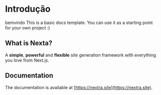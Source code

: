 # Introdução
 
bemvindo This is a basic docs template. You can use it as a starting point for your own project :)

## What is Nexta?

A **simple**, **powerful** and **flexible** site generation framework with everything you love from Next.js.

## Documentation

The documentation is available at [https://nextra.site](https://nextra.site).
